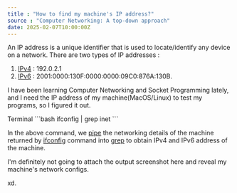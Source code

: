 ```yaml
---
title : "How to find my machine's IP address?"
source : "Computer Networking: A top-down approach"
date: 2025-02-07T10:00:00Z
---
```


An IP address is a unique identifier that is used to locate/identify any device on a network. There are two types of IP addresses :
1. [IPv4](https://www.geeksforgeeks.org/what-is-ipv4/) : 192.0.2.1
2. [IPv6](https://support.hpe.com/techhub/eginfolib/networking/docs/switches/5120si/cg/5998-8491_l3-ip-svcs_cg/content/436042795.htm#:~:text=IPv6%20address%20format&text=An%20IPv6%20address%20is%20divided,%3A09C0%3A876A%3A130B.) : 2001:0000:130F:0000:0000:09C0:876A:130B.

I have been learning Computer Networking and Socket Programming lately, and I need the IP address of my machine(MacOS/Linux) to test my programs, so I figured it out.

<Tabs defaultValue="terminal">
  <TabsList>
    <TabsTrigger value="terminal">Terminal</TabsTrigger>
  </TabsList>
  <TabsContent value="terminal">
    ```bash
    ifconfig | grep inet
    ```
  </TabsContent>
</Tabs>

In the above command, we [pipe](https://www.geeksforgeeks.org/piping-in-unix-or-linux/) the networking details of the machine returned by [ifconfig](https://man7.org/linux/man-pages/man8/ifconfig.8.html) command into [grep](https://man7.org/linux/man-pages/man1/grep.1.html) to obtain IPv4 and IPv6 address of the machine.

I'm definitely not going to attach the output screenshot here and reveal my machine's network configs. 

xd.